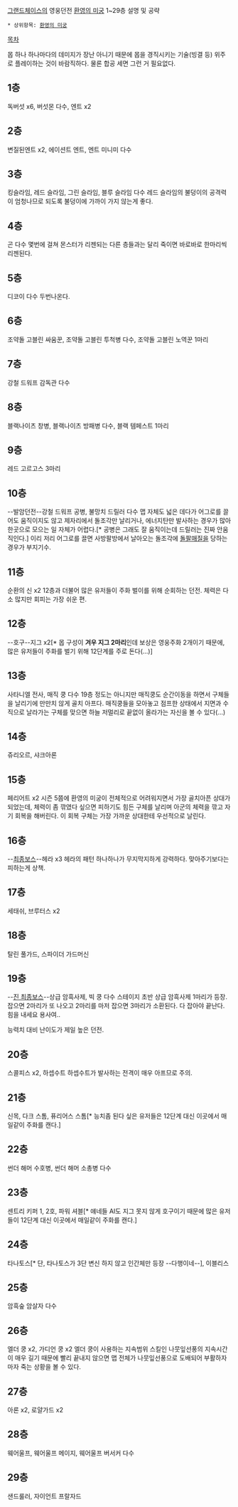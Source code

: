 [[그랜드체이스]]의 영웅던전 [[환영의 미궁]] 1~29층 설명 및 공략
 * 상위항목: [[환영의 미궁]] 

[[목차]]

몹 하나 하나마다의 데미지가 장난 아니기 때문에 몹을 경직시키는 기술(빙결 등) 위주로 플레이하는 것이 바람직하다. 물론 합공 세면 그런 거 필요없다.

== 1층 ==
독버섯 x6, 버섯몬 다수, 엔트 x2
== 2층 ==
변질된엔트 x2, 에이션트 엔트, 엔트 미니미 다수
== 3층 ==
킹슬라임, 레드 슬라임, 그린 슬라임, 블루 슬라임 다수
레드 슬라임의 불덩이의 공격력이 엄청나므로 되도록 불덩이에 가까이 가지 않는게 좋다.
== 4층 ==
곤 다수
몇번에 걸쳐 몬스터가 리젠되는 다른 층들과는 달리 죽이면 바로바로 한마리씩 리젠된다.
== 5층 ==
디코이 다수 두번나온다.
== 6층 ==
조약돌 고블린 싸움꾼, 조약돌 고블린 투척병 다수, 조약돌 고블린 노역꾼 1마리
== 7층 ==
강철 드워프 감독관 다수
== 8층 ==
블랙나이츠 창병, 블랙나이츠 방패병 다수, 블랙 템페스트 1마리
== 9층 ==
레드 고르고스 3마리
== 10층 == 
--발암던전--강철 드워프 공병, 불망치 드릴러 다수
맵 자체도 넓은 데다가 어그로를 끌어도 움직이지도 않고 제자리에서 돌조각만 날리거나, 에너지탄만 발사하는 경우가 많아
한곳으로 모으는 일 자체가 어렵다.[* 공병은 그래도 잘 움직이는데 드릴러는 진짜 안움직인다.] 
이리 저리 어그로를 끌면 사방팔방에서 날아오는 돌조각에 [[돌팔매]]질을 당하는 경우가 부지기수.
== 11층 ==
순환의 신 x2 
12층과 더불어 많은 유저들이 주화 벌이를 위해 순회하는 던전. 체력은 다소 많지만 회피는 가장 쉬운 편.
== 12층 ==
--호구--지그 x2[* 몹 구성이 '''겨우 지그 2마리'''인데 보상은 영웅주화 2개이기 때문에, 많은 유저들이 주화를 벌기 위해 12단계를 주로 돈다(...)]
== 13층 ==
사타니엘 전사, 매직 쿵 다수
19층 정도는 아니지만 매직쿵도 순간이동을 하면서 구체들을 날리기에 만만치 않게 골치 아프다. 매직쿵들을 모아놓고 점프한 상태에서 지면과 수직으로 날라가는 구체를 맞으면 하늘 저멀리로 끝없이 올라가는 자신을 볼 수 있다(...)
== 14층 ==
쥬리오르, 샤크아론
== 15층 ==
페리어트 x2
시즌 5쯤에 환영의 미궁이 전체적으로 어려워지면서 가장 골치아픈 상대가 되었는데, 체력이 좀 깎였다 싶으면 피하기도 힘든 구체를 날리며 아군의 체력을 깎고 자기 회복을 해버린다. 이 회복 구체는 가장 가까운 상대한테 우선적으로 날린다.
== 16층 ==
--[[최종보스]]--헤라 x3
헤라의 패턴 하나하나가 무지막지하게 강력하다. 맞아주기보다는 피하는게 상책.
== 17층 ==
세태쉬, 브루터스 x2
== 18층 ==
탈린 풀가드, 스파이더 가드머신
== 19층 ==
--[[진 최종보스]]--상급 암흑사제, 빅 쿵 다수
스테이지 초반 상급 암흑사제 1마리가 등장. 잡으면 2마리가 또 나오고 2마리를 마저 잡으면 3마리가 소환된다. 다 잡아야 끝난다. 힘을 내세요 용사여..

능력치 대비 난이도가 제일 높은 던전.
== 20층 ==
스콜피스 x2, 하셉수트
하셉수트가 발사하는 전격이 매우 아프므로 주의.
== 21층 ==
신목, 다크 스톰, 퓨리어스 스톰[* 능치좀 된다 싶은 유저들은 12단계 대신 이곳에서 매일같이 주화를 캔다.]
== 22층 ==
썬더 해머 수호병, 썬더 해머 소총병 다수
== 23층 ==
센트리 키퍼 1, 2호, 파워 셔블[* 얘네들 AI도 지그 못지 않게 호구이기 때문에 많은 유저들이 12단계 대신 이곳에서 매일같이 주화를 캔다.]
== 24층 ==
타나토스[* 단, 타나토스가 3단 변신 하지 않고 인간체만 등장 --다행이네--], 이블리스
== 25층 ==
암흑숲 암살자 다수
== 26층 ==
엘더 쿵 x2, 가디언 쿵 x2
엘더 쿵이 사용하는 지속범위 스킬인 나뭇잎선풍의 지속시간이 매우 길기 때문에 빨리 끝내지 않으면 맵 전체가 나뭇잎선풍으로 도배되어 부활하자마자 죽는 상황을 볼 수 있다.
== 27층 ==
아론 x2, 로얄가드 x2
== 28층 ==
웨어울프, 웨어울프 메이지, 웨어울프 버서커 다수
== 29층 ==
샌드룰러, 자이언트 프랄자드
